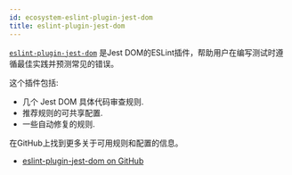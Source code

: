 ```yaml
---
id: ecosystem-eslint-plugin-jest-dom
title: eslint-plugin-jest-dom
---
```


[`eslint-plugin-jest-dom`][gh] 是Jest DOM的ESLint插件，帮助用户在编写测试时遵循最佳实践并预测常见的错误。

这个插件包括:

- 几个 Jest DOM 具体代码审查规则.
- 推荐规则的可共享配置.
- 一些自动修复的规则.

在GitHub上找到更多关于可用规则和配置的信息。

- [eslint-plugin-jest-dom on GitHub][gh]

[gh]: https://github.com/testing-library/eslint-plugin-jest-dom
